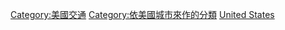 [[Category:美國交通|Category:美國交通]]
[[Category:依美國城市來作的分類|Category:依美國城市來作的分類]]
[[Category:各國各城市交通|United States]]